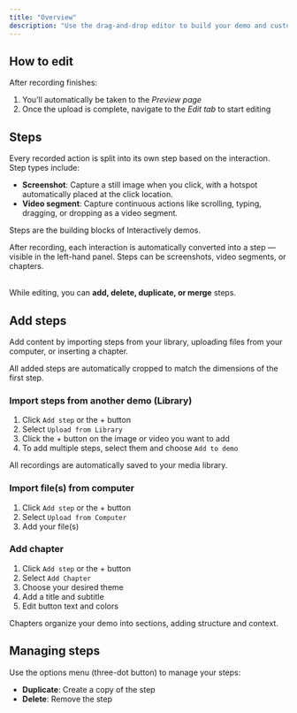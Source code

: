 ```yaml
---
title: "Overview"
description: "Use the drag-and-drop editor to build your demo and customize its appearance"
---
```


## How to edit

After recording finishes:

1. You’ll automatically be taken to the _Preview page_
2. Once the upload is complete, navigate to the _Edit tab_ to start editing

## Steps

Every recorded action is split into its own step based on the interaction. Step types include:

- **Screenshot**: Capture a still image when you click, with a hotspot automatically placed at the click location.
- **Video segment**: Capture continuous actions like scrolling, typing, dragging, or dropping as a video segment.

<Check>
  Steps are the building blocks of Interactively demos.

   

  After recording, each interaction is automatically converted into a step — visible in the left-hand panel. Steps can be screenshots, video segments, or chapters.

  \
  While editing, you can **add, delete, duplicate, or merge** steps.
</Check>

## Add steps

Add content by importing steps from your library, uploading files from your computer, or inserting a chapter.

<Note>
  All added steps are automatically cropped to match the dimensions of the first step.
</Note>

### Import steps from another demo (Library)

1. Click `Add step` or the \+ button
2. Select `Upload from Library`
3. Click the \+ button on the image or video you want to add
4. To add multiple steps, select them and choose `Add to demo`

<Info>
  All recordings are automatically saved to your media library.
</Info>

### Import file(s) from computer

1. Click `Add step` or the \+ button
2. Select `Upload from Computer`
3. Add your file(s)

### Add chapter

1. Click `Add step` or the \+ button
2. Select `Add Chapter`
3. Choose your desired theme
4. Add a title and subtitle
5. Edit button text and colors

<Info>
  Chapters organize your demo into sections, adding structure and context.
</Info>

## Managing steps

Use the options menu (three-dot button) to manage your steps:

- **Duplicate**: Create a copy of the step
- **Delete**: Remove the step